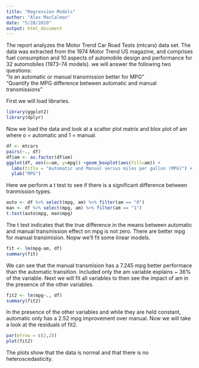 ```yaml
---
title: "Regression Models"
author: "Alex MacCalman"
date: "5/28/2020"
output: html_document
---
```

The report analyzes the Motor Trend Car Road Tests (mtcars) data set. The data was extracted from the 1974 Motor Trend US magazine, and comprises fuel consumption and 10 aspects of automobile design and performance for 32 automobiles (1973–74 models).  we will answer the following two questions:  
“Is an automatic or manual transmission better for MPG”  
"Quantify the MPG difference between automatic and manual transmissions"  

First we will load libraries.  
```r
library(ggplot2)
library(dplyr)
```


Now we load the data and look at a scatter plot matrix and blox plot of am where o = automatic and 1 = manual.  
```r
df <- mtcars
pairs(~., df)
df$am <- as.factor(df$am)
ggplot(df, aes(x=am, y=mpg)) +geom_boxplot(aes(fill=am)) +
  labs(title = "Automatic and Manual versus miles per gallon (MPG)") + xlab("Transmition (0 = automatic and 1 = manual)") +
  ylab("MPG")
```
Here we perform a t test to see if there is a significant difference between tranmission types.  
```r
auto <- df %>% select(mpg, am) %>% filter(am == "0")
man <- df %>% select(mpg, am) %>% filter(am == "1")
t.test(auto$mpg, man$mpg)
```
The t test indicates that the true difference in the means between automatic and manual transmission effect on mpg is not zero. There are better mpg for manual transimision.
Nopw we'll fit some linear models.  
```r
fit <- lm(mpg~am, df)
summary(fit)
```
We can see that the manual transmision has a 7.245 mpg better performace than the automatic transition. Included only the am variable explains ~ 36% of the variable. Next we will fit all variables to then see the impact of am in the presence of the other variables.  
```r
fit2 <- lm(mpg~., df)
summary(fit2)
```
In the presence of the other variables and while they are held constant, automatic only has a 2.52 mpg improvement over manual. Now we will take a look at the residuals of fit2.    
```r
par(mfrow = c(2,2))
plot(fit2)
```

The plots show that the data is normal and that there is no heteroscedasticity. 
